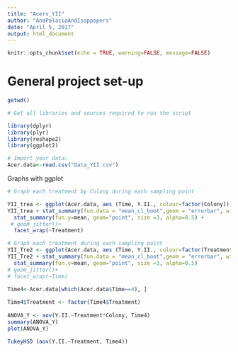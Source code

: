 ```yaml
---
title: "Acerv_YII"
author: "AnaPalacioAndIsoppopers"
date: "April 5, 2017"
output: html_document
---
```


```r
knitr::opts_chunk$set(echo = TRUE, warning=FALSE, message=FALSE)
```


# General project set-up 

```r

getwd()

# Get all libraries and sources required to run the script

library(dplyr)
library(plyr)
library(reshape2)
library(ggplot2)

# Import your data: 
Acer.data<-read.csv("Data_YII.csv") 
```

Graphs with ggplot

```r

# Graph each treatment by Colony during each sampling point

YII_trea <- ggplot(Acer.data, aes (Time, Y.II., colour=factor(Colony)))
YII_trea + stat_summary(fun.data = "mean_cl_boot",geom = "errorbar", width = 0.2)+
  stat_summary(fun.y=mean, geom="point", size =3, alpha=0.5) +
 # geom_jitter()+
  facet_wrap(~Treatment)

# Graph each treatment during each sampling point
YII_Tre2 <- ggplot(Acer.data, aes (Time, Y.II., colour=factor(Treatment)))
YII_Tre2 + stat_summary(fun.data = "mean_cl_boot",geom = "errorbar", width = 0.2)+
  stat_summary(fun.y=mean, geom="point", size =3, alpha=0.5)
# geom_jitter()+
# facet_wrap(~Time)
```


```r
Time4<-Acer.data[which(Acer.data$Time==4), ]
  
Time4$Treatment <- factor(Time4$Treatment)
  
ANOVA_Y <- aov(Y.II.~Treatment*Colony, Time4)
summary(ANOVA_Y)
plot(ANOVA_Y)

TukeyHSD (aov(Y.II.~Treatment, Time4))

```
